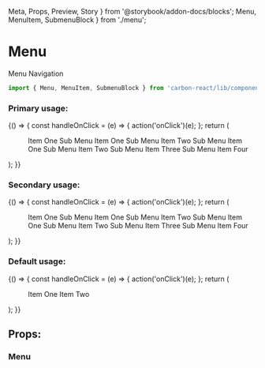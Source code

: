   Meta,
  Props,
  Preview,
  Story
} from '@storybook/addon-docs/blocks';
  Menu,
  MenuItem,
  SubmenuBlock
} from './menu';

<Meta title="Design System/Menu" />

# Menu
Menu Navigation

```javascript
import { Menu, MenuItem, SubmenuBlock } from 'carbon-react/lib/components/menu';
```

### Primary usage:

<Preview>
  <Story name="primary" parameters={{ info: { disable: true }}} >
      {() => {
        const handleOnClick = (e) => {
          action('onClick')(e);
        };
        return (
          <div style={ { height: '200px' } }>
            <Menu as="primary">
              <MenuItem onClick={ handleOnClick }>
                Item One
              </MenuItem>
              <MenuItem submenu='Item Two'>
                <SubmenuBlock>
                  <MenuItem href='#'>Sub Menu Item One</MenuItem>
                  <MenuItem href='#'>Sub Menu Item Two</MenuItem>
                </SubmenuBlock>
              </MenuItem>
              <MenuItem submenu='Item Two'>
                <MenuItem href='#'>Sub Menu Item One</MenuItem>
                <SubmenuBlock>
                  <MenuItem icon='settings' href='#'>Sub Menu Item Two</MenuItem>
                  <MenuItem href='#'>Sub Menu Item Three</MenuItem>
                  <MenuItem divide href='#'>Sub Menu Item Four</MenuItem>
                </SubmenuBlock>
              </MenuItem>
            </Menu>
          </div>
        );
      }}
  </Story>
</Preview>

### Secondary usage:

<Preview>
  <Story name="secondary" parameters={{ info: { disable: true }}} >
      {() => {
        const handleOnClick = (e) => {
          action('onClick')(e);
        };
        return (
          <div style={ { height: '200px' } }>
            <Menu as="secondary">
              <MenuItem onClick={ handleOnClick }>
                Item One
              </MenuItem>
              <MenuItem submenu='Item Two'>
                <SubmenuBlock>
                  <MenuItem href='#'>Sub Menu Item One</MenuItem>
                  <MenuItem href='#'>Sub Menu Item Two</MenuItem>
                </SubmenuBlock>
              </MenuItem>
              <MenuItem submenu='Item Two'>
                <MenuItem href='#'>Sub Menu Item One</MenuItem>
                <SubmenuBlock>
                  <MenuItem icon='settings' href='#'>Sub Menu Item Two</MenuItem>
                  <MenuItem href='#'>Sub Menu Item Three</MenuItem>
                  <MenuItem divide href='#'>Sub Menu Item Four</MenuItem>
                </SubmenuBlock>
              </MenuItem>
            </Menu>
          </div>
        );
      }}
  </Story>
</Preview>

### Default usage:

<Preview>
  <Story name="default" parameters={{ info: { disable: true }}} >
      {() => {
        const handleOnClick = (e) => {
          action('onClick')(e);
        };
        return (
          <div style={ { height: '200px' } }>
            <Menu>
              <MenuItem onClick={ handleOnClick }>
                Item One
              </MenuItem>
              <MenuItem onClick={ handleOnClick }>
                Item Two
              </MenuItem>
            </Menu>
          </div>
        );
      }}
  </Story>
</Preview>

## Props:

### Menu

<Props of={Menu} />
